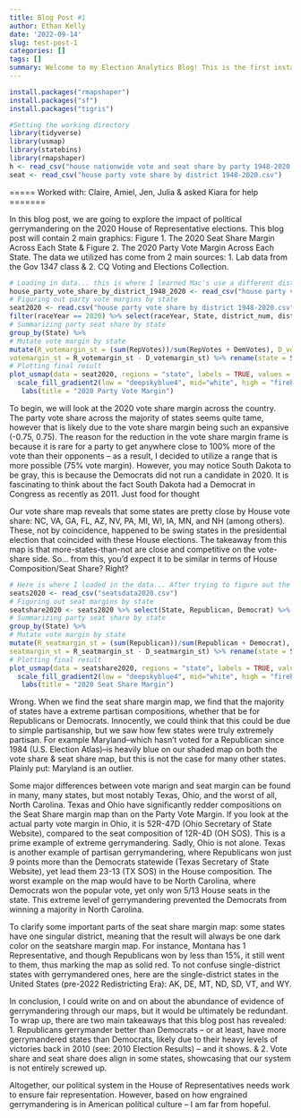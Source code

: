 ```yaml
---
title: Blog Post #1
author: Ethan Kelly
date: '2022-09-14'
slug: test-post-1
categories: []
tags: []
summary: Welcome to my Election Analytics Blog! This is the first installement of a multi-part blog series over the course of the Fall 2022 Semester in Gov 1347 taught by Professor Ryan Enos. This blog is focused on political gerrymandering, looking at comparisons of statewide popular vote share & statewide seat allocation for both the Democrats and Republicans. The results show apparant results of political gerrymandering across the country, though none of it is unexpected, it is still disappointing. 
---
```


```r
install.packages("rmapshaper")
install.packages("sf")
install.packages("tigris")
```


```r
#Setting the working directory
library(tidyverse)
library(usmap)
library(statebins)
library(rmapshaper)
h <- read_csv("house nationwide vote and seat share by party 1948-2020.csv")
seat <- read_csv("house party vote share by district 1948-2020.csv")
```
===== Worked with: Claire, Amiel, Jen, Julia & asked Kiara for help =======

In this blog post, we are going to explore the impact of political gerrymandering on the 2020 House of Representative elections. This blog post will contain 2 main graphics: Figure 1. The 2020 Seat Share Margin Across Each State & Figure 2. The 2020 Party Vote Margin Across Each State. The data we utilized has come from 2 main sources: 1. Lab data from the Gov 1347 class & 2. CQ Voting and Elections Collection. 

```r
# Loading in data... this is where I learned Mac's use a different distinction (they don't use _'s)
house_party_vote_share_by_district_1948_2020 <- read_csv("house party vote share by district 1948-2020.csv")
# Figuring out party vote margins by state
seat2020 <- read.csv("house party vote share by district 1948-2020.csv") %>%
filter(raceYear == 2020) %>% select(raceYear, State, district_num, district_id, RepVotes, DemVotes) %>%
# Summarizing party seat share by state
group_by(State) %>%
# Mutate vote margin by state
mutate(R_votemargin_st = (sum(RepVotes))/sum(RepVotes + DemVotes), D_votemargin_st = (sum(DemVotes))/sum(RepVotes + DemVotes), 
votemargin_st = R_votemargin_st - D_votemargin_st) %>% rename(state = State)
# Plotting final result
plot_usmap(data = seat2020, regions = "state", labels = TRUE, values = "votemargin_st") + 
  scale_fill_gradient2(low = "deepskyblue4", mid="white", high = "firebrick3", name = "2020 Voteshare Margin", limits = c(-0.75,0.75)) + theme_void() +
   labs(title = "2020 Party Vote Margin")
```
To begin, we will look at the 2020 vote share margin across the country. The party vote share across the majority of states seems quite tame, however that is likely due to the vote share margin being such an expansive (-0.75, 0.75). The reason for the reduction in the vote share margin frame is because it is rare for a party to get anywhere close to 100% more of the vote than their opponents – as a result, I decided to utilize a range that is more possible (75% vote margin). However, you may notice South Dakota to be gray, this is because the Democrats did not run a candidate in 2020. It is fascinating to think about the fact South Dakota had a Democrat in Congress as recently as 2011. Just food for thought


Our vote share map reveals that some states are pretty close by House vote share: NC, VA, GA, FL, AZ, NV, PA, MI, WI, IA, MN, and NH (among others). These, not by coincidence, happened to be swing states in the presidential election that coincided with these House elections. The takeaway from this map is that more-states-than-not are close and competitive on the vote-share side. So… from this, you’d expect it to be similar in terms of House Composition/Seat Share? Right?

```r
# Here is where I loaded in the data... After trying to figure out the CSV, I decided to manuever the CSV to make my own
seats2020 <- read_csv("seatsdata2020.csv")
# Figuring out seat margins by state
seatshare2020 <- seats2020 %>% select(State, Republican, Democrat) %>%
# Summarizing party seat share by state
group_by(State) %>%
# Mutate vote margin by state
mutate(R_seatmargin_st = (sum(Republican))/sum(Republican + Democrat), D_seatmargin_st = (sum(Democrat))/sum(Republican + Democrat), 
seatmargin_st = R_seatmargin_st - D_seatmargin_st) %>% rename(state = State)
# Plotting final result
plot_usmap(data = seatshare2020, regions = "state", labels = TRUE, values = "seatmargin_st") + 
  scale_fill_gradient2(low = "deepskyblue4", mid="white", high = "firebrick3", name = "2020 Seatshare Margin", limits = c(-1,1)) + theme_void() +
   labs(title = "2020 Seat Share Margin")
```
Wrong. When we find the seat share margin map, we find that the majority of states have a extreme partisan compositions, whether that be for Republicans or Democrats. Innocently, we could think that this could be due to simple partisanship, but we saw how few states were truly extremely partisan. For example Maryland–which hasn’t voted for a Republican since 1984 (U.S. Election Atlas)–is heavily blue on our shaded map on both the vote share & seat share map, but this is not the case for many other states. Plainly put: Maryland is an outlier.
 
Some major differences between vote marign and seat margin can be found in many, many states, but most notably Texas, Ohio, and the worst of all, North Carolina. Texas and Ohio have significantly redder compositions on the Seat Share margin map than on the Party Vote Margin. If you look at the actual party vote margin in Ohio, it is 52R-47D (Ohio Secretary of State Website), compared to the seat composition of 12R-4D (OH SOS). This is a prime example of extreme gerrymandering. Sadly, Ohio is not alone. Texas is another example of partisan gerrymandering, where Republicans won just 9 points more than the Democrats statewide (Texas Secretary of State Website), yet lead them 23-13 (TX SOS) in the House composition. The worst example on the map would have to be North Carolina, where Democrats won the popular vote, yet only won 5/13 House seats in the state. This extreme level of gerrymandering prevented the Democrats from winning a majority in North Carolina. 

To clarify some important parts of the seat share margin map: some states have one singular district, meaning that the result will always be one dark color on the seatshare margin map. For instance, Montana has 1 Representative, and though Republicans won by less than 15%, it still went to them, thus marking the map as solid red. To not confuse single-district states with gerrymandered ones, here are the single-district states in the United States (pre-2022 Redistricting Era): AK, DE, MT, ND, SD, VT, and WY. 

In conclusion, I could write on and on about the abundance of evidence of gerrymandering through our maps, but it would be ultimately be redundant. To wrap up, there are two main takeaways that this blog post has revealed: 1. Republicans gerrymander better than Democrats – or at least, have more gerrymandered states than Democrats, likely due to their heavy levels of victories back in 2010 (see: 2010 Election Results) – and it shows. & 2. Vote share and seat share does align in some states, showcasing that our system is not entirely screwed up. 

Altogether, our political system in the House of Representatives needs work to ensure fair representation. However, based on how engrained gerrymandering is in American political culture – I am far from hopeful. 

